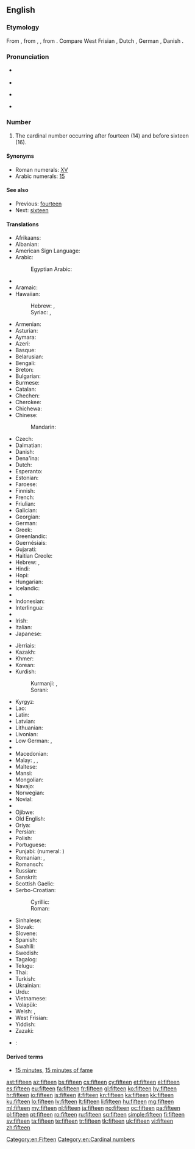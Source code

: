==English==

===Etymology===
From {{etyl|enm|en}}, from {{etyl|ang|en}} {{term|fiftiene|fīftīene|lang=ang}}, {{term|fiftene|fīftēne|lang=ang}}, from {{etyl|gem-pro|en}} {{recons|fimftehun|lang=gem-pro}}. Compare West Frisian {{term|fyftjin|lang=fy}}, Dutch {{term|vijftien|lang=nl}}, German {{term|fünfzehn|lang=de}}, Danish {{term|femten|lang=da}}.

===Pronunciation===
* {{qualifier|next word stressed near the first syllable}}
*: {{a|UK|US}} {{IPA|/ˈfɪf.tiːn/}}
* {{audio|en-us-fifteen.ogg|Audio (US)}}
* {{qualifier|next word stressed after the first syllable}}
*: {{a|UK|US}} {{IPA|/fɪfˈtiːn/}}
* {{rhymes|iːn}}

===Number===
{{head|en|numeral|cardinal||ordinal|fifteenth}}

# The cardinal number occurring after fourteen (14) and before sixteen (16).

====Synonyms====
* Roman numerals: [[XV]]
* Arabic numerals: [[15]]

====See also====
* Previous: [[fourteen]]
* Next: [[sixteen]]

====Translations====
{{trans-top|cardinal number}}
* Afrikaans: {{t|af|vyftien}}
* Albanian: {{t|sq|pesëmbëdhjetë}}
* American Sign Language: {{t-image|ase|LSQ 15.jpg|35px|OpenB@Side-PalmBack Flatten}}
* Arabic: {{t-|ar|خمسة عشر|tr=xámsat ʿášar}}
*: Egyptian Arabic: {{tø|arz|خمستاشر|tr=xamastāšar|sc=Arab}}
* {{trreq|an}}
* Aramaic:
* Hawaiian: {{tø|haw|ʻumikūmālima}}
*: Hebrew: {{t|haw|חמשעסר|m|tr=khamsha‘sar|sc=Hebr}}, {{t|haw|חמשעסרא|f|tr=khamsha‘esrē|sc=Hebr}}
*: Syriac: {{t|haw|ܚܡܫܥܣܪ|m|tr=khamsha‘sar|sc=Syrc}}, {{t|haw|ܚܡܫܥܣܪܐ|f|tr=khamsha‘esrē|sc=Syrc}}
* Armenian: {{t+|hy|տասնհինգ}}
* Asturian: {{t+|ast|quince}}
* Aymara: {{t-|ay|tunka phisqani}}
* Azeri: {{t+|az|on beş}}
* Basque: {{t+|eu|hamabost}}
* Belarusian: {{t|be|пятнаццаць|tr=pjatnáccacʹ|sc=Cyrl}}
* Bengali: {{t-|bn|পনেরো|tr=pônero}}
* Breton: {{t+|br|pemzek}}
* Bulgarian: {{t+|bg|петнадесет|tr=petnadeset}}
* Burmese: {{t-|my|ဆယ့်ငါး|tr=hsè.nga:|sc=Mymr}}
* Catalan: {{t+|ca|quinze}}
* Chechen: {{tø|ce|пхийтта|tr=pxiytta}}
* Cherokee: {{t-|chr|ᏍᎩᎦᏚ|tr=sgigadu|sc=Cher}}
* Chichewa: {{tø|ny|khumi n'zisanu}}
* Chinese:
*: Mandarin: {{t|cmn|十五|tr=shíwǔ}}
* Czech: {{t+|cs|patnáct}}
* Dalmatian: {{tø|dlm|čonco}}
* Danish: {{t+|da|femten}}
* Dena'ina: {{t|tfn|ch'qilu beq'di}}
* Dutch: {{t+|nl|vijftien|f}}
* Esperanto: {{t-|eo|dek kvin}}
* Estonian: {{t+|et|viisteist}}
* Faroese: {{t-|fo|fimtan}}
* Finnish: {{t+|fi|viisitoista}}
* French: {{t+|fr|quinze|m}}
* Friulian: {{tø|fur|cuindis}}
* Galician: {{t+|gl|quince}}
* Georgian: {{t|ka|თხუთმეტი|sc=Geor}}
* German: {{t+|de|fünfzehn}}
* Greek: {{t+|el|δεκαπέντε|tr=dekapénte}}
* Greenlandic: {{t-|kl|aqqaniq-tallimat}}
* Guernésiais: {{tø|roa-grn|tchinze}}
* Gujarati: {{t+|gu|પંદર|tr=paṃdar|sc=Gujr}}
* Haitian Creole: {{tø|ht|kenz}}
* Hebrew: {{t-|he|חמש עשרה|alt=חֲמֵשׁ־עֶשְׂרֵה|tr=khamesh esre|f}} {{qualifier|used in counting}}, {{t-|he|חמישה עשר|alt=חֲמִשָּׁה־עָשָׂר|tr=khamisha asar|m}}
* Hindi: {{t+|hi|पंद्रह|tr=pa.ndrah|m}}
* Hopi: {{tø|hop|pakwt niikyang tsivot siikya’ta}}
* Hungarian: {{t+|hu|tizenöt}}
* Icelandic: {{t+|is|fimmtán}}
* {{trreq|io}}
* Indonesian: {{t-|id|lima belas}}
* Interlingua: {{t-|ia|dece-cinque}}
* {{trreq|ie}}
* Irish: {{t+|ga|cúig déag}}
* Italian: {{t+|it|quindici|m}}
* Japanese: {{t+|ja|十五|tr=じゅうご, jū-go}}
{{trans-mid}}
* Jèrriais: {{tø|roa-jer|tchînze}}
* Kazakh: {{t|kk|он бес|tr=on bes|sc=Cyrl}}
* Khmer: {{t-|km|ដប់ប្រាំ|tr=dop pram}}
* Korean: {{t+|ko|열다섯|tr=yeoldaseot}}
* Kurdish:
*: Kurmanji: {{t+|ku|pazde}}, {{t+|ku|pazdeh}}
*: Sorani: {{t-|ku|پانزه}}
* Kyrgyz: {{t|ky|он беш|tr=on beş|sc=Cyrl}}
* Lao: {{t-|lo|ສິບຫ້າ|sc=Laoo}}
* Latin: {{t+|la|quindecim|alt=quīndecim}}
* Latvian: {{t+|lv|piecpadsmit}}
* Lithuanian: {{t|lt|penkiolika}}
* Livonian: {{tø|liv|vīžtuoistõn}}
* Low German: {{t+|nds|föffteihn}}, {{t+|nds|foffteihn}}
* {{trreq|lb}}
* Macedonian: {{t-|mk|петнаесет|tr=petnáeset}}
* Malay: {{t-|ms|lima belas}}, {{t-|ms|sepuluh lima}}, {{t-|ms|satu puluh lima}}
* Maltese: {{t-|mt|ħmistax}}
* Mansi: {{tø|mns|атхуйплов|tr=atxujplow}}
* Mongolian: {{t-|mn|арван тав‎|sc=Cyrl}}
* Navajo: {{tø|nv|ashdlaʼáadah}}
* Norwegian: {{t+|no|femten}}
* Novial: {{tø|nov|dek-sink}}
* {{trreq|oc}}
* Ojibwe: {{tø|oj|ashi-naanan}}
* Old English: {{t-|ang|fiftiene|alt=fīftīene}}
* Oriya: {{t-|or|ପନ୍ଦର|tr=pandara|sc=Orya}}
* Persian: {{t+|fa|پانزده|tr=pænzdah}}
* Polish: {{t+|pl|piętnaście}}
* Portuguese: {{t+|pt|quinze}}
* Punjabi: {{t-|pa|ਪੰਦਰਾਂ|tr=paṅdrāṅ|sc=Guru}} (numeral: {{t-|pa|੧੫}})
* Romanian: {{t+|ro|cincisprezece}}, {{t-|ro|cinșpe}} {{qualifier|informal}}
* Romansch: {{t-|rm|quindesch}}
* Russian: {{t+|ru|пятнадцать|tr=pjatnádcatʹ}}
* Sanskrit: {{t-|sa|पञ्चदश|tr=páñcadaśa}}
* Scottish Gaelic: {{t-|gd|còig}} {{t-|gd|deug}}
* Serbo-Croatian:
*: Cyrillic: {{t-|sh|петнаест}}
*: Roman: {{t-|sh|petnaest}}
* Sinhalese: {{t-|si|පහළොව|tr=pahalova}}
* Slovak: {{t-|sk|pätnásť}}
* Slovene: {{t+|sl|petnajst}}
* Spanish: {{t+|es|quince|m}}
* Swahili: {{t-|sw|kumi na tano}}
* Swedish: {{t+|sv|femton}}
* Tagalog: {{t-|tl|labinlima}}
* Telugu: {{t+|te|పదిహేను|tr=padihēnu}}
* Thai: {{t-|th|สิบห้า|tr=sìp hâa|sc=Thai}}
* Turkish: {{t+|tr|on beş}}
* Ukrainian: {{t|uk|п'ятнадцять|tr=pʺjatnádcjatʹ|sc=Cyrl}}
* Urdu: {{t-|ur|پندرہ|tr=pandrah}}
* Vietnamese: {{t+|vi|mười lăm}}
* Volapük: {{t-|vo|deglul}}
* Welsh: {{t+|cy|pymtheg}} {{qualifier|vigesimal, traditional}}, {{t+|cy|un deg pump}} {{qualifier|decimal}}
* West Frisian: {{t+|fy|fyftjin}}
* Yiddish: {{t-|yi|פֿופֿצן|tr=fuftsn|sc=Hebr}}
* Zazaki: {{tø|zza|pances}}
{{trans-bottom}}

{{checktrans-top}}
* {{ttbc|sh}}: {{t|sh|petnest}}
{{trans-bottom}}

====Derived terms====
* [[15 minutes]], [[15 minutes of fame]]

[[Category:en:Fifteen]]
[[Category:en:Cardinal numbers]]

[[ast:fifteen]]
[[az:fifteen]]
[[bs:fifteen]]
[[cs:fifteen]]
[[cy:fifteen]]
[[et:fifteen]]
[[el:fifteen]]
[[es:fifteen]]
[[eu:fifteen]]
[[fa:fifteen]]
[[fr:fifteen]]
[[gl:fifteen]]
[[ko:fifteen]]
[[hy:fifteen]]
[[hr:fifteen]]
[[io:fifteen]]
[[is:fifteen]]
[[it:fifteen]]
[[kn:fifteen]]
[[ka:fifteen]]
[[kk:fifteen]]
[[ku:fifteen]]
[[lo:fifteen]]
[[lv:fifteen]]
[[lt:fifteen]]
[[li:fifteen]]
[[hu:fifteen]]
[[mg:fifteen]]
[[ml:fifteen]]
[[my:fifteen]]
[[nl:fifteen]]
[[ja:fifteen]]
[[no:fifteen]]
[[oc:fifteen]]
[[pa:fifteen]]
[[pl:fifteen]]
[[pt:fifteen]]
[[ro:fifteen]]
[[ru:fifteen]]
[[sq:fifteen]]
[[simple:fifteen]]
[[fi:fifteen]]
[[sv:fifteen]]
[[ta:fifteen]]
[[te:fifteen]]
[[tr:fifteen]]
[[tk:fifteen]]
[[uk:fifteen]]
[[vi:fifteen]]
[[zh:fifteen]]